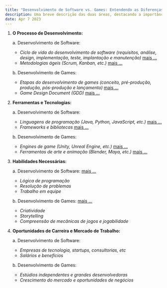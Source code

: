 ```yaml
---
title: "Desenvolvimento de Software vs. Games: Entendendo as Diferenças e Semelhanças entre as Duas Áreas"
description: Uma breve descrição das duas áreas, destacando a importância e o crescimento do mercado de desenvolvimento de software e games.
date: Apr 7 2023
---
```


1. **O Processo de Desenvolvimento:**

    a. Desenvolvimento de Software:
    - _Ciclo de vida do desenvolvimento de software (requisitos, análise, design, implementação, teste, implantação e manutenção)_ [mais ...](/posts/cod-SDLC-111106042023)
    - _Metodologias ágeis (Scrum, Kanban, etc.)_ [mais ...](/posts/cod-15042023)

    b. Desenvolvimento de Games:
     - _Etapas do desenvolvimento de games (conceito, pré-produção, produção, pós-produção e lançamento)_ [mais ...](/posts/gam-EDG-113406042023)
     - _Game Design Document (GDD)_ [mais ...](/posts/gam-16042023)

2. **Ferramentas e Tecnologias:**

    a. Desenvolvimento de Software:
     - _Linguagens de programação (Java, Python, JavaScript, etc.)_ [mais ...](/posts/cod-linguagens-123607042023)
     - _Frameworks e bibliotecas_ [mais ...](/posts/cod-19042023)

    b. Desenvolvimento de Games:
      - _Engines de game (Unity, Unreal Engine, etc.)_ [mais ...](/posts/gam-12042023)
      - _Ferramentas de arte e animação (Blender, Maya, etc.)_ [mais ...](/posts/gam-20042023)

3. **Habilidades Necessárias:**

    a. Desenvolvimento de Software: [mais ...](/posts/cod-13042023)
     - _Lógica de programação_
     - _Resolução de problemas_
     - _Trabalho em equipe_

    b. Desenvolvimento de Games: [mais ...](/posts/gam-14042023)
      - _Criatividade_
      - _Storytelling_
      - _Compreensão de mecânicas de jogos e jogabilidade_

4. **Oportunidades de Carreira e Mercado de Trabalho:**

    a. Desenvolvimento de Software:
     - _Empresas de tecnologia, startups, consultorias, etc_
     - _Salários e benefícios_

    b. Desenvolvimento de Games:
      - _Estúdios independentes e grandes desenvolvedoras_
      - _Crescimento do mercado e oportunidades de negócios_




